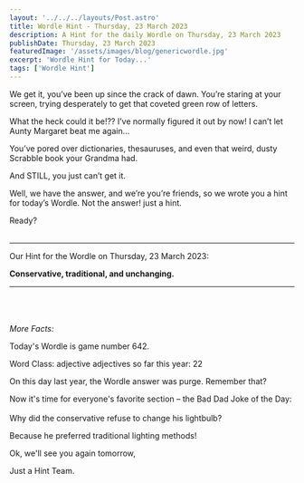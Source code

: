 ```yaml
---
layout: '../../../layouts/Post.astro'
title: Wordle Hint - Thursday, 23 March 2023
description: A Hint for the daily Wordle on Thursday, 23 March 2023
publishDate: Thursday, 23 March 2023
featuredImage: '/assets/images/blog/genericwordle.jpg'
excerpt: 'Wordle Hint for Today...'
tags: ['Wordle Hint']
---
```


We get it, you’ve been up since the crack of dawn. You’re staring at your screen, trying desperately to get that coveted green row of letters. 

What the heck could it be!??
I’ve normally figured it out by now!
I can’t let Aunty Margaret beat me again… 

You’ve pored over dictionaries, thesauruses, and even that weird, dusty Scrabble book your Grandma had.

And STILL, you just can’t get it. 

Well, we have the answer, and we’re you’re friends, so we wrote you a hint for today’s Wordle.
Not the answer! just a hint. 

Ready?<br /><br />

----

Our Hint for the Wordle on Thursday, 23 March 2023:

**Conservative, traditional, and unchanging.** 


----

<br /><br /><br />*More Facts:*

Today's Wordle is game number 642.

Word Class: adjective adjectives so far this year: 22 

On this day last year, the Wordle answer was purge. Remember that? 

Now it's time for everyone's favorite section – the Bad Dad Joke of the Day:<br /><br />Why did the conservative refuse to change his lightbulb? 

Because he preferred traditional lighting methods! 

Ok, we'll see you again tomorrow, 

Just a Hint Team.